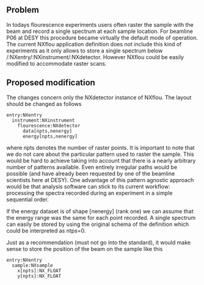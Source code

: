 ==Problem==
In todays flourescence experiments users often raster the sample with the beam and record a single spectrum at each sample location. 
For beamline P06 at DESY this procedure became virtually the default mode of operation. 
The current NXflou application definition does not include this kind of experiments as it only allows to store a single spectrum below 
/:NXentry/:NXinstrument/:NXdetector. However NXflou could be easily modified to accommodate raster scans.

==Proposed modification==
The changes concern only the NXdetector instance of NXflou. The layout should be changed as follows
<pre>
entry:NXentry
  instrument:NXinstrument
    flourescence:NXdetector
      data[npts,nenergy]
      energy[npts,nenergy]
</pre>
where npts denotes the number of raster points. It is important to note that we do not care about the particular pattern used to 
raster the sample. This would be hard to achieve taking into account that there is a nearly arbitrary number of patterns available. 
Even entirely irregular paths would be possible (and have already been requested by one of the beamline scientists here at DESY). 
One advantage of this pattern agnostic approach would be that analysis software can stick to its current workflow: processing the 
spectra recorded during an experiment in a simple sequential order. 

If the energy dataset is of shape [nenergy] (rank one) we can assume that the energy range was the same for each point recorded.
A single spectrum can easily be stored by using the original schema of the definition which could be interpreted as ntps=0.

Just as a recommendation (must not go into the standard), it would make sense to store the position of the beam on the sample
like this
<pre>
entry:NXentry
  sample:NXsample
    x[npts]:NX_FLOAT
    y[npts]:NX_FLOAT  
</pre>